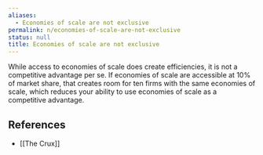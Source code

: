 ```yaml
---
aliases:
  - Economies of scale are not exclusive
permalink: n/economies-of-scale-are-not-exclusive
status: null
title: Economies of scale are not exclusive
---
```

While access to economies of scale does create efficiencies, it is not a competitive advantage per se. If economies of scale are accessible at 10% of market share, that creates room for ten firms with the same economies of scale, which reduces your ability to use economies of scale as a competitive advantage.

## References

- [[The Crux]]
